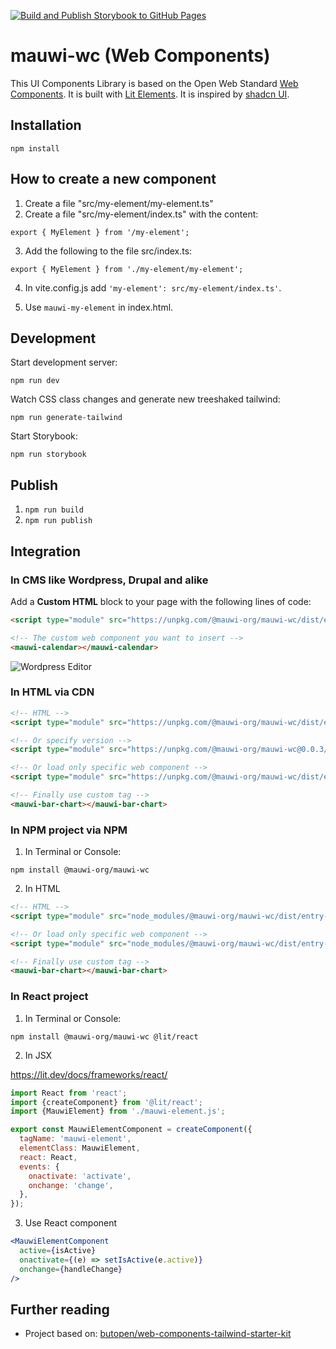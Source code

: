 
<Meta title="mauwi-wc"/>

[![Build and Publish Storybook to GitHub Pages](https://github.com/mauricewipf/mauwi-wc/actions/workflows/deploy-github-pages.yaml/badge.svg)](https://github.com/mauricewipf/mauwi-wc/actions/workflows/deploy-github-pages.yaml)

# mauwi-wc (Web Components)

This UI Components Library is based on the Open Web Standard [Web Components](https://developer.mozilla.org/en-US/docs/Web/API/Web_components). It is built with [Lit Elements](https://lit.dev). It is inspired by [shadcn UI](https://ui.shadcn.com/).

## Installation

`npm install`

## How to create a new component

1. Create a file "src/my-element/my-element.ts"
2. Create a file "src/my-element/index.ts" with the content:

```
export { MyElement } from '/my-element';
```

3. Add the following to the file src/index.ts:

```
export { MyElement } from './my-element/my-element';
```

4. In vite.config.js add `'my-element': src/my-element/index.ts'`.

5. Use `mauwi-my-element` in index.html.

## Development

Start development server:

`npm run dev`

Watch CSS class changes and generate new treeshaked tailwind:

`npm run generate-tailwind`

Start Storybook:

`npm run storybook`

## Publish

1. `npm run build`
2. `npm run publish`

## Integration

### In CMS like Wordpress, Drupal and alike

Add a **Custom HTML** block to your page with the following lines of code:

```html
<script type="module" src="https://unpkg.com/@mauwi-org/mauwi-wc/dist/entry-index.js"></script>

<!-- The custom web component you want to insert -->
<mauwi-calendar></mauwi-calendar>
```

![Wordpress Editor](./src/shared/assets/integrate-with-wordpress.png)

### In HTML via CDN

```html
<!-- HTML -->
<script type="module" src="https://unpkg.com/@mauwi-org/mauwi-wc/dist/entry-index.js"></script>

<!-- Or specify version -->
<script type="module" src="https://unpkg.com/@mauwi-org/mauwi-wc@0.0.3/dist/entry-index.js"></script>

<!-- Or load only specific web component -->
<script type="module" src="https://unpkg.com/@mauwi-org/mauwi-wc/dist/entry-bar-chart.js"></script>

<!-- Finally use custom tag -->
<mauwi-bar-chart></mauwi-bar-chart>
```

### In NPM project via NPM

1. In Terminal or Console:

`npm install @mauwi-org/mauwi-wc`

2. In HTML

```html
<!-- HTML -->
<script type="module" src="node_modules/@mauwi-org/mauwi-wc/dist/entry-index.js"></script>

<!-- Or load only specific web component -->
<script type="module" src="node_modules/@mauwi-org/mauwi-wc/dist/entry-bar-chart.js"></script>

<!-- Finally use custom tag -->
<mauwi-bar-chart></mauwi-bar-chart>
```

### In React project

1. In Terminal or Console:

`npm install @mauwi-org/mauwi-wc @lit/react`

2. In JSX

https://lit.dev/docs/frameworks/react/

```jsx
import React from 'react';
import {createComponent} from '@lit/react';
import {MauwiElement} from './mauwi-element.js';

export const MauwiElementComponent = createComponent({
  tagName: 'mauwi-element',
  elementClass: MauwiElement,
  react: React,
  events: {
    onactivate: 'activate',
    onchange: 'change',
  },
});
```

3. Use React component

```jsx
<MauwiElementComponent
  active={isActive}
  onactivate={(e) => setIsActive(e.active)}
  onchange={handleChange}
/>
```

## Further reading

- Project based on: [butopen/web-components-tailwind-starter-kit](https://github.com/butopen/web-components-tailwind-starter-kit)
